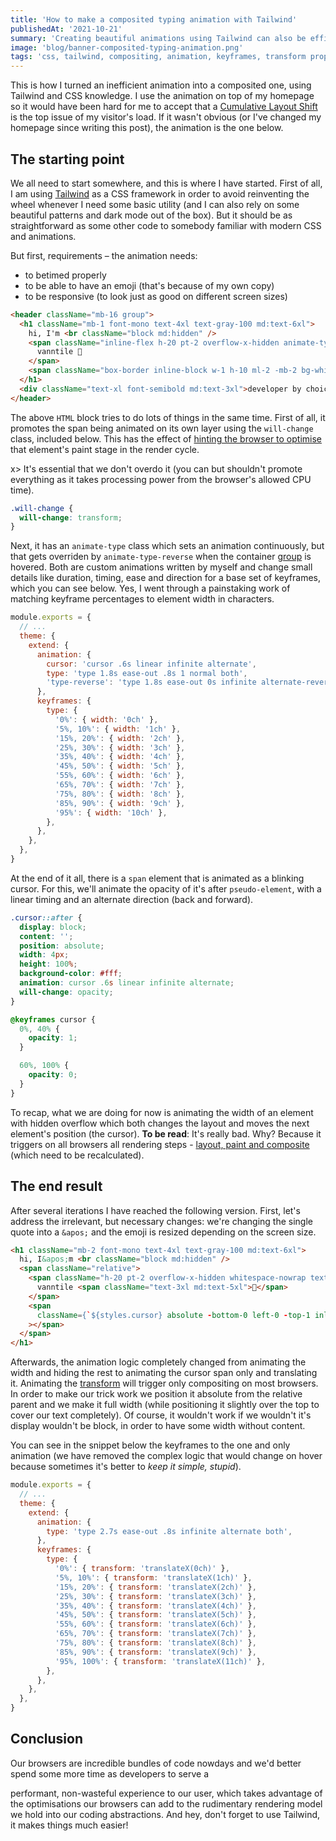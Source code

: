 ```yaml
---
title: 'How to make a composited typing animation with Tailwind'
publishedAt: '2021-10-21'
summary: 'Creating beautiful animations using Tailwind can also be efficient, by turning the width-based animation into transform-based ones.'
image: 'blog/banner-composited-typing-animation.png'
tags: 'css, tailwind, compositing, animation, keyframes, transform property'
---
```


This is how I turned an inefficient animation into a composited one, using Tailwind and CSS knowledge. I use the
animation on top of my homepage so it would have been hard for me to accept that a [Cumulative Layout Shift](https://web.dev/cls/)
is the top issue of my visitor's load. If it wasn't obvious (or I've changed my homepage since writing this post), the
animation is the one below.

<AnimatedHeader />

## The starting point

We all need to start somewhere, and this is where I have started. First of all, I am using
[Tailwind](https://tailwindcss.com/) as a CSS framework in order to avoid reinventing the wheel whenever I need some
basic utility (and I can also rely on some beautiful patterns and dark mode out of the box). But it should be as
straightforward as some other code to somebody familiar with modern CSS and animations.

But first, requirements – the animation needs:
- to betimed properly
- to be able to have an emoji (that's because of my own copy)
- to be responsive (to look just as good on different screen sizes)

```html
<header className="mb-16 group">
  <h1 className="mb-1 font-mono text-4xl text-gray-100 md:text-6xl">
    hi, I'm <br className="block md:hidden" />
    <span className="inline-flex h-20 pt-2 overflow-x-hidden animate-type group-hover:animate-type-reverse whitespace-nowrap text-brand-accent will-change">
      vanntile 👋
    </span>
    <span className="box-border inline-block w-1 h-10 ml-2 -mb-2 bg-white md:-mb-4 md:h-16 animate-cursor will-change"></span>
  </h1>
  <div className="text-xl font-semibold md:text-3xl">developer by choice and designer for fun</div>
</header>
```

The above `HTML` block tries to do lots of things in the same time. First of all, it promotes the span being animated on
its own layer using the `will-change` class, included below. This has the effect of
[hinting the browser to optimise](https://developer.mozilla.org/en-US/docs/Web/CSS/will-change) that element's paint
stage in the render cycle.

x> It's essential that we don't overdo it (you can but shouldn't promote everything as it takes processing power from
the browser's allowed CPU time).

```css
.will-change {
  will-change: transform;
}
```

Next, it has an `animate-type` class which sets an animation continuously, but that gets overriden by
`animate-type-reverse` when the container [group](https://tailwindcss.com/docs/hover-focus-and-other-states#group-hover)
is hovered. Both are custom animations written by myself and change small details like duration, timing, ease and
direction for a base set of keyframes, which you can see below. Yes, I went through a painstaking work of matching
keyframe percentages to element width in characters.

```js:tailwind.config.js
module.exports = {
  // ...
  theme: {
    extend: {
      animation: {
        cursor: 'cursor .6s linear infinite alternate',
        type: 'type 1.8s ease-out .8s 1 normal both',
        'type-reverse': 'type 1.8s ease-out 0s infinite alternate-reverse both',
      },
      keyframes: {
        type: {
          '0%': { width: '0ch' },
          '5%, 10%': { width: '1ch' },
          '15%, 20%': { width: '2ch' },
          '25%, 30%': { width: '3ch' },
          '35%, 40%': { width: '4ch' },
          '45%, 50%': { width: '5ch' },
          '55%, 60%': { width: '6ch' },
          '65%, 70%': { width: '7ch' },
          '75%, 80%': { width: '8ch' },
          '85%, 90%': { width: '9ch' },
          '95%': { width: '10ch' },
        },
      },
    },
  },
}
```

At the end of it all, there is a `span` element that is animated as a blinking cursor. For this, we'll animate the
opacity of it's after `pseudo-element`, with a linear timing and an alternate direction (back and forward).

```css
.cursor::after {
  display: block;
  content: '';
  position: absolute;
  width: 4px;
  height: 100%;
  background-color: #fff;
  animation: cursor .6s linear infinite alternate;
  will-change: opacity;
}

@keyframes cursor {
  0%, 40% {
    opacity: 1;
  }

  60%, 100% {
    opacity: 0;
  }
}
```

To recap, what we are doing for now is animating the width of an element with hidden overflow which both changes the
layout and moves the next element's position (the cursor). **To be read**: It's really bad. Why? Because it triggers
on all browsers all rendering steps - [layout, paint and composite](https://csstriggers.com/width) (which need to be
recalculated).


## The end result

After several iterations I have reached the following version. First, let's address the irrelevant, but necessary
changes: we're changing the single quote into a `&apos;` and the emoji is resized depending on the screen size.

```html
<h1 className="mb-2 font-mono text-4xl text-gray-100 md:text-6xl">
  hi, I&apos;m <br className="block md:hidden" />
  <span className="relative">
    <span className="h-20 pt-2 overflow-x-hidden whitespace-nowrap text-brand-accent">
      vanntile <span className="text-3xl md:text-5xl">👋</span>
    </span>
    <span
      className={`${styles.cursor} absolute -bottom-0 left-0 -top-1 inline-block bg-gray-900 w-full animate-type will-change`}
    ></span>
  </span>
</h1>
```

Afterwards, the animation logic completely changed from animating the width and hiding the rest to animating the cursor
span only and translating it. Animating the [transform](https://csstriggers.com/transform) will trigger only compositing
on most browsers. In order to make our trick work we position it absolute from the relative parent and we make it full
width (while positioning it slightly over the top to cover our text completely). Of course, it wouldn't work if we
wouldn't it's display wouldn't be block, in order to have some width without content.

You can see in the snippet below the keyframes to the one and only animation (we have removed the complex logic that
would change on hover because sometimes it's better to *keep it simple, stupid*).

```js:tailwind.config.js
module.exports = {
  // ...
  theme: {
    extend: {
      animation: {
        type: 'type 2.7s ease-out .8s infinite alternate both',
      },
      keyframes: {
        type: {
          '0%': { transform: 'translateX(0ch)' },
          '5%, 10%': { transform: 'translateX(1ch)' },
          '15%, 20%': { transform: 'translateX(2ch)' },
          '25%, 30%': { transform: 'translateX(3ch)' },
          '35%, 40%': { transform: 'translateX(4ch)' },
          '45%, 50%': { transform: 'translateX(5ch)' },
          '55%, 60%': { transform: 'translateX(6ch)' },
          '65%, 70%': { transform: 'translateX(7ch)' },
          '75%, 80%': { transform: 'translateX(8ch)' },
          '85%, 90%': { transform: 'translateX(9ch)' },
          '95%, 100%': { transform: 'translateX(11ch)' },
        },
      },
    },
  },
}
```

## Conclusion

Our browsers are incredible bundles of code nowdays and we'd better spend some more time as developers to serve a

performant, non-wasteful experience to our user, which takes advantage of the optimisations our browsers can add to the
rudimentary rendering model we hold into our coding abstractions. And hey, don't forget to use Tailwind, it makes things
much easier!
